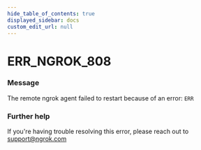 ```yaml
---
hide_table_of_contents: true
displayed_sidebar: docs
custom_edit_url: null
---
```



# ERR_NGROK_808

### Message
The remote ngrok agent failed to restart because of an error: `ERR`

### Further help
If you're having trouble resolving this error, please reach out to [support@ngrok.com](mailto:support@ngrok.com?subject=Help%20with%20ERR_NGROK_808)


<ErrorDetails error='err_ngrok_808' />
